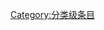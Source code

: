 {{catmore1|[[Wikipedia:考古学专题|Wikipedia:考古学专题]]}}
{{Articles by Quality| topic=考古学|project=考古学|format=TOC}}
{{Wikipedia category}}
{{emptycat}}
[[Category:分类级条目|Category:分类级条目]]